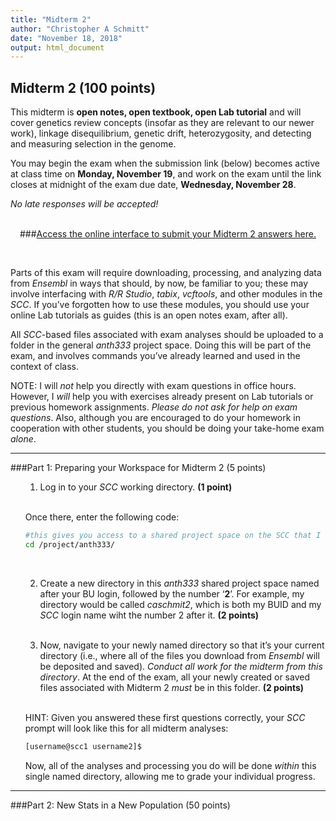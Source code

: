 ```yaml
---
title: "Midterm 2"
author: "Christopher A Schmitt"
date: "November 18, 2018"
output: html_document
---
```


## Midterm 2 (100 points)

This midterm is **open notes, open textbook, open Lab tutorial** and will cover genetics review concepts (insofar as they are relevant to our newer work), linkage disequilibrium, genetic drift, heterozygosity, and detecting and measuring selection in the genome. <br>

You may begin the exam when the submission link (below) becomes active at class time on **Monday, November 19**, and work on the exam until the link closes at midnight of the exam due date, **Wednesday, November 28**.<br>

*No late responses will be accepted!*<br><br>

<center>
###[Access the online interface to submit your Midterm 2 answers here.](https://goo.gl/forms/RVvIHblrcv75v58M2)
</center><br>

Parts of this exam will require downloading, processing, and analyzing data from *Ensembl* in ways that should, by now, be familiar to you; these may involve interfacing with *R/R Studio*, *tabix*, *vcftools*, and other modules in the *SCC*. If you've forgotten how to use these modules, you should use your online Lab tutorials as guides (this is an open notes exam, after all).<br>

All *SCC*-based files associated with exam analyses should be uploaded to a folder in the general *anth333* project space. Doing this will be part of the exam, and involves commands you've already learned and used in the context of class.<br>

NOTE: I will *not* help you directly with exam questions in office hours. However, I *will* help you with exercises already present on Lab tutorials or previous homework assignments. *Please do not ask for help on exam questions*. Also, although you are encouraged to do your homework in cooperation with other students, you should be doing your take-home exam *alone*.<br>

***

###Part 1: Preparing your Workspace for Midterm 2 (5 points)

<ol>1. Log in to your *SCC* working directory. **(1 point)**<br><br>

Once there, enter the following code:
```bash
#this gives you access to a shared project space on the SCC that I can access.
cd /project/anth333/
```
</ol><br>
<ol>2. Create a new directory in this *anth333* shared project space named after your BU login, followed by the number '**2**'. For example, my directory would be called *caschmit2*, which is both my BUID and my *SCC* login name wiht the number 2 after it. **(2 points)**</ol><br>

<ol>3. Now, navigate to your newly named directory so that it's your current directory (i.e., where all of the files you download from *Ensembl* will be deposited and saved). *Conduct all work for the midterm from this directory*. At the end of the exam, all your newly created or saved files associated with Midterm 2 *must* be in this folder. **(2 points)**<br><br>

HINT: Given you answered these first questions correctly, your *SCC* prompt will look like this for all midterm analyses:

```bash
[username@scc1 username2]$
```

Now, all of the analyses and processing you do will be done *within* this single named directory, allowing me to grade your individual progress.</ol>

***

###Part 2: New Stats in a New Population (50 points)

